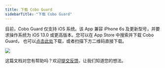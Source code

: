 ```yaml
---
title: 下载 Cobo Guard
sidebarTitle: "下载 Cobo Guard"
---
```


目前，Cobo Guard 仅支持 iOS 系统。该 App 兼容 iPhone 6s 及更新型号，并要求操作系统为 iOS 13.0 或更高版本。您可以在 App Store 中搜索并下载 Cobo Guard， 也可以[点击此处](https://apps.apple.com/us/app/cobo-guard/id6450997458?ref=cobo-institutional-digital-asset-custody-provider)下载，或者扫描下方二维码直接下载。

<img src="/cn/images/cobo-guard/common/QRcode.png" className="screenshot_modal"></img>

<Tip>这篇文档对您有帮助吗？欢迎[提交反馈](https://forms.zohopublic.com/cobo/form/DocumentFeedbackForm/formperma/QvLOhxJv1_JMsJ-1dleZ8Itb_7rzN-LtgvsDdxosoVI?referrername=manuals)，让我们知道您的想法。</Tip>
